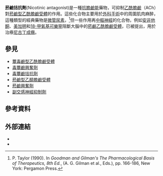 {{Multiple issues|
{{Request translation|en|}}
{{Expert needed|subject=生物学|time=2020-11-30T15:29:14+00:00}}
}}
{{translating|[[:en:Nicotinic_antagonist|:en:Nicotinic antagonist]]||tpercent=|time=2020-11-22UTC10:22:45}}
'''菸鹼拮抗劑'''(Nicotinic antagonist)是一種[[抗膽鹼能|抗膽鹼能]]藥物，可抑制[[乙酰膽鹼|乙酰膽鹼]]（ACh）對[[菸鹼型乙酰膽鹼受體|菸鹼型乙酰膽鹼受體]]的作用。這些化合物主要用於[[外科手術|外科手術]]中的周圍肌肉麻醉，這種類型的經典藥物是[[微管尿素|微管尿素]]，<ref>P. Taylor (1990). In ''Goodman and Gilman's The Pharmacological Basis of Therapeutics, 8th Ed.'', (A. G. Gilman et al., Eds.), pp. 166-186, New York: Pergamon Press.</ref>但一些作用再[[中樞神經|中樞神經]]的化合物，例如[[安非他酮|安非他酮]]、[[美加明|美加明]]和[[18-甲氧基可樂寧|18-甲氧基可樂寧]]阻斷大腦中的[[菸鹼乙酰膽鹼受體|菸鹼乙酰膽鹼受體]]，已被提出，用於治療[[尼古丁成癮|尼古丁成癮]]。

==參見==
* [[蕈毒鹼型乙酰膽鹼受體|蕈毒鹼型乙酰膽鹼受體]]
* [[毒蕈鹼興奮劑|毒蕈鹼興奮劑]]
* [[毒蕈鹼拮抗劑|毒蕈鹼拮抗劑]]
* [[菸鹼型乙醯膽鹼受體|菸鹼型乙醯膽鹼受體]]
* [[菸鹼興奮劑|菸鹼興奮劑]]
* [[副交感神經抑制劑|副交感神經抑制劑]]

== 參考資料 ==
{{Reflist|2}}

==外部連結==
*{{Commonscatinline|Nicotinic antagonists}}
*{{MeshName|Nicotinic+antagonists}}